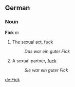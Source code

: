 {{rfc}}
==German==
===Noun===
'''Fick''' ''m''

# The sexual act, [[fuck]]
#:''Das war ein guter Fick''
# A sexual partner, [[fuck]]
#:''Sie war ein guter Fick''

[[de:Fick]]